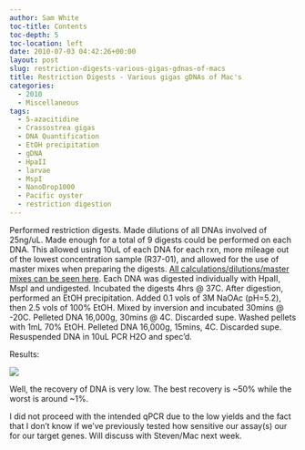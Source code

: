 ```yaml
---
author: Sam White
toc-title: Contents
toc-depth: 5
toc-location: left
date: 2010-07-03 04:42:26+00:00
layout: post
slug: restriction-digests-various-gigas-gdnas-of-macs
title: Restriction Digests - Various gigas gDNAs of Mac's
categories:
  - 2010
  - Miscellaneous
tags:
  - 5-azacitidine
  - Crassostrea gigas
  - DNA Quantification
  - EtOH precipitation
  - gDNA
  - HpaII
  - larvae
  - MspI
  - NanoDrop1000
  - Pacific oyster
  - restriction digestion
---
```


Performed restriction digests. Made dilutions of all DNAs involved of 25ng/uL. Made enough for a total of 9 digests could be performed on each DNA. This allowed using 10uL of each DNA for each rxn, more mileage out of the lowest concentration sample (R37-01), and allowed for the use of master mixes when preparing the digests. [All calculations/dilutions/master mixes can be seen here](https://spreadsheets.google.com/ccc?key=0AmS_90rPaQMzdGdTZUJBQW8yT0ZjMkF3QzZ4U2dMNEE&hl=en&authkey=CN7umpIO). Each DNA was digested individually with HpaII, MspI and undigested. Incubated the digests 4hrs @ 37C. After digestion, performed an EtOH precipitation. Added 0.1 vols of 3M NaOAc (pH=5.2), then 2.5 vols of 100% EtOH. Mixed by inversion and incubated 30mins @ -20C. Pelleted DNA 16,000g, 30mins @ 4C. Discarded supe. Washed pellets with 1mL 70% EtOH. Pelleted DNA 16,000g, 15mins, 4C. Discarded supe. Resuspended DNA in 10uL PCR H2O and spec'd.

Results:

![](https://eagle.fish.washington.edu/Arabidopsis/20100702%20gDNA%20digests%20ODs.JPG)

Well, the recovery of DNA is very low. The best recovery is ~50% while the worst is around ~1%.

I did not proceed with the intended qPCR due to the low yields and the fact that I don't know if we've previously tested how sensitive our assay(s) our for our target genes. Will discuss with Steven/Mac next week.
